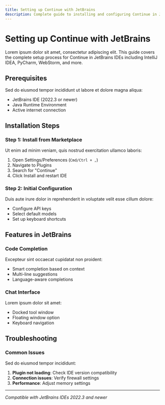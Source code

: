 ```yaml
---
title: Setting up Continue with JetBrains
description: Complete guide to installing and configuring Continue in JetBrains IDEs
---
```


# Setting up Continue with JetBrains

Lorem ipsum dolor sit amet, consectetur adipiscing elit. This guide covers the complete setup process for Continue in JetBrains IDEs including IntelliJ IDEA, PyCharm, WebStorm, and more.

## Prerequisites

Sed do eiusmod tempor incididunt ut labore et dolore magna aliqua:

- JetBrains IDE (2022.3 or newer)
- Java Runtime Environment
- Active internet connection

## Installation Steps

### Step 1: Install from Marketplace

Ut enim ad minim veniam, quis nostrud exercitation ullamco laboris:

1. Open Settings/Preferences (`Cmd/Ctrl + ,`)
2. Navigate to Plugins
3. Search for "Continue"
4. Click Install and restart IDE

### Step 2: Initial Configuration

Duis aute irure dolor in reprehenderit in voluptate velit esse cillum dolore:

- Configure API keys
- Select default models
- Set up keyboard shortcuts

## Features in JetBrains

### Code Completion

Excepteur sint occaecat cupidatat non proident:

- Smart completion based on context
- Multi-line suggestions
- Language-aware completions

### Chat Interface

Lorem ipsum dolor sit amet:

- Docked tool window
- Floating window option
- Keyboard navigation

## Troubleshooting

### Common Issues

Sed do eiusmod tempor incididunt:

1. **Plugin not loading**: Check IDE version compatibility
2. **Connection issues**: Verify firewall settings
3. **Performance**: Adjust memory settings

---

*Compatible with JetBrains IDEs 2022.3 and newer*